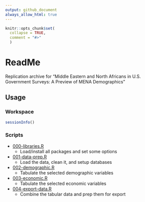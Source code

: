 ```yaml
---
output: github_document
always_allow_html: true
---
```


```r
knitr::opts_chunk$set(
  collapse = TRUE,
  comment = "#>"
  )
```

# ReadMe

Replication archive for "Middle Eastern and North Africans in U.S. Government Surveys: A Preview of MENA Demographics"

## Usage

### Workspace

```r
sessionInfo()
```

### Scripts

- [000-libraries.R](code/000-libraries.R)
  - Load/install all packages and set some options
- [001-data-prep.R](code/001-data-prep.R)
  - Load the data, clean it, and setup databases
- [002-demographic.R](code/002-demographic.R)
  - Tabulate the selected demographic variables
- [003-economic.R](code/003-economic.R)
  - Tabulate the selected economic variables
- [004-export-data.R](code/004-export-data.R)
  - Combine the tabular data and prep them for export
  


